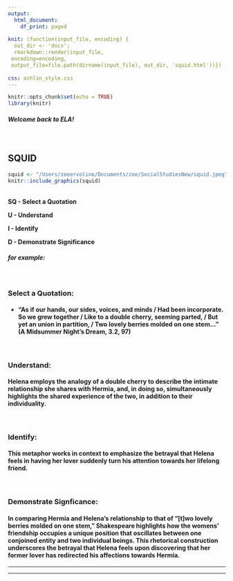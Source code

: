 ```yaml
---
output:
  html_document:
    df_print: paged
    
knit: (function(input_file, encoding) {
  out_dir <- 'docs';
  rmarkdown::render(input_file,
 encoding=encoding,
 output_file=file.path(dirname(input_file), out_dir, 'squid.html'))})
 
css: ashlin_style.css
---
```

<style type="text/css">
.main-container {
  max-width: 1800px;
  margin-left: auto;
  margin-right: auto;
    background-color:HoneyDew;
    	cursor: url('/Users/zoeervolino/Documents/zoe/SocialStudiesNew/Strawberry normal select.cur'), default;
}
</style>

```r
knitr::opts_chunk$set(echo = TRUE)
library(knitr)
```

<h5><b>Welcome back to ELA!</b></h5>
<br>

<h2>SQUID</h2>
```r

squid <- "/Users/zoeervolino/Documents/zoe/SocialStudiesNew/squid.jpeg"
knitr::include_graphics(squid)

```
<br>
<b>SQ - Select a Quotation

U - Understand

I - Identify 

D - Demonstrate Significance</b>
<br>

<h5>for example:</h5>
<br>
<h3>Select a Quotation:</h3>
<h4>- "As if our hands, our sides, voices, and minds /
Had been incorporate. So we grew together /
Like to a double cherry, seeming parted, /
But yet an union in partition, /
Two lovely berries molded on one stem..." (A Midsummer Night's Dream, 3.2, 97)</h4>
<br>

<h3>Understand:</h3>
<h4>Helena employs the analogy of a double cherry to describe the intimate relationship she shares with Hermia, and, in doing so, simultaneously highlights the shared experience of the two, in addition to their individuality.</h4> 
<br>
<h3>Identify:</h3> 
<h4>This metaphor works in context to emphasize the betrayal that Helena feels in having her lover suddenly turn his attention towards her lifelong friend.</h4>
<br>
<h3>Demonstrate Signficance:</h3> 
<h4>In comparing Hermia and Helena's relationship to that of "[t]wo lovely berries molded on one stem," Shakespeare highlights how the womens' friendship occupies a unique position that oscillates between one conjoined entity and two individual beings.
This rhetorical construction underscores the betrayal that Helena feels upon discovering that her former lover has redirected his affections towards Hermia.</h4>

***

<hr>



